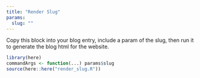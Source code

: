 ```yaml
---
title: "Render Slug"
params:
  slug: ""
---
```


Copy this block into your blog entry, include a param of the slug, then run it to generate the blog html for the website.

```r
library(here)
commandArgs <- function(...) params$slug
source(here::here("render_slug.R"))
```